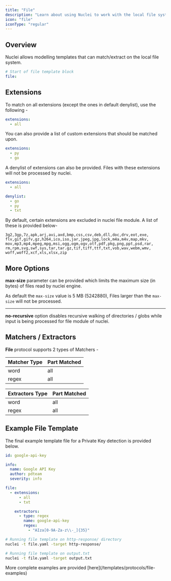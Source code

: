 ```yaml
---
title: "File"
description: "Learn about using Nuclei to work with the local file system"
icon: "file"
iconType: "regular"
---
```


## Overview

Nuclei allows modelling templates that can match/extract on the local file system.

```yaml
# Start of file template block
file:
```

## Extensions

To match on all extensions (except the ones in default denylist), use the following - 

```yaml
extensions:
  - all
```

You can also provide a list of custom extensions that should be matched upon.

```yaml
extensions:
  - py
  - go
```

A denylist of extensions can also be provided. Files with these extensions will not be processed by nuclei.

```yaml
extensions:
  - all

denylist:
  - go
  - py
  - txt
```

By default, certain extensions are excluded in nuclei file module. A list of these is provided below- 

```
3g2,3gp,7z,apk,arj,avi,axd,bmp,css,csv,deb,dll,doc,drv,eot,exe,
flv,gif,gifv,gz,h264,ico,iso,jar,jpeg,jpg,lock,m4a,m4v,map,mkv,
mov,mp3,mp4,mpeg,mpg,msi,ogg,ogm,ogv,otf,pdf,pkg,png,ppt,psd,rar,
rm,rpm,svg,swf,sys,tar,tar.gz,tif,tiff,ttf,txt,vob,wav,webm,wmv,
woff,woff2,xcf,xls,xlsx,zip
```

## More Options

**max-size** parameter can be provided which limits the maximum size (in bytes) of files read by nuclei engine.

As default the `max-size` value is 5 MB (5242880), Files larger than the `max-size` will not be processed.

-----

**no-recursive** option disables recursive walking of directories / globs while input is being processed for file module of nuclei.

## Matchers / Extractors

**File** protocol supports 2 types of Matchers -

| Matcher Type | Part Matched |
|--------------|--------------|
| word         | all          |
| regex        | all          |


| Extractors Type | Part Matched |
|-----------------|--------------|
| word            | all          |
| regex           | all          |

## **Example File Template**

The final example template file for a Private Key detection is provided below.

```yaml
id: google-api-key

info:
  name: Google API Key
  author: pdteam
  severity: info

file:
  - extensions:
      - all
      - txt

    extractors:
      - type: regex
        name: google-api-key
        regex:
          - "AIza[0-9A-Za-z\\-_]{35}"
```

```bash
# Running file template on http-response/ directory
nuclei -t file.yaml -target http-response/

# Running file template on output.txt
nuclei -t file.yaml -target output.txt
```

<Tip>
More complete examples are provided [here](/templates/protocols/file-examples)
</Tip>